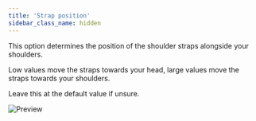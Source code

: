 ```yaml
---
title: 'Strap position'
sidebar_class_name: hidden
---
```


This option determines the position of the shoulder straps alongside your shoulders.

Low values move the straps towards your head, large values move the straps towards your shoulders.

Leave this at the default value if unsure.

![Preview](../strapposition.svg)
